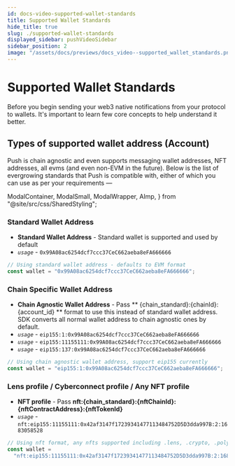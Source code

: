 ```yaml
---
id: docs-video-supported-wallet-standards
title: Supported Wallet Standards
hide_title: true
slug: ./supported-wallet-standards
displayed_sidebar: pushVideoSidebar
sidebar_position: 2
image: "/assets/docs/previews/docs_video--supported_wallet_standards.png"
---
```


# Supported Wallet Standards

Before you begin sending your web3 native notifications from your protocol to wallets. It's important to learn few core concepts to help understand it better.

<head>
  <title>{"Supported Wallet Standards | Push Video | Push Documentation"}
  </title>
</head>

## Types of supported wallet address (Account)

Push is chain agnostic and even supports messaging wallet addresses, NFT addresses, all evms (and even non-EVM in the future). Below is the list of evergrowing standards that Push is compatible with, either of which you can use as per your requirements —

  ModalContainer,
  ModalSmall,
  ModalWrapper,
  AImp,
} from "@site/src/css/SharedStyling";

### Standard Wallet Address

- **Standard Wallet Address** - Standard wallet is supported and used by default
- _`usage`_ - `0x99A08ac6254dcf7ccc37CeC662aeba8eFA666666`

```typescript
// Using standard wallet address - defaults to EVM format
const wallet = "0x99A08ac6254dcf7ccc37CeC662aeba8eFA666666";
```

### Chain Specific Wallet Address

- **Chain Agnostic Wallet Address** - Pass ** \{chain_standard}:\{chainId}:\{account_id} ** format to use this instead of standard wallet address. SDK converts all normal wallet address to chain agnostic ones by default.
- _`usage`_ - `eip155:1:0x99A08ac6254dcf7ccc37CeC662aeba8eFA666666`
- _`usage`_ - `eip155:11155111:0x99A08ac6254dcf7ccc37CeC662aeba8eFA666666`
- _`usage`_ - `eip155:137:0x99A08ac6254dcf7ccc37CeC662aeba8eFA666666`

```typescript
// Using chain agnostic wallet address, support eip155 currently
const wallet = "eip155:1:0x99A08ac6254dcf7ccc37CeC662aeba8eFA666666";
```

### Lens profile / Cyberconnect profile / Any NFT profile

- **NFT profile** - Pass **nft:\{chain_standard}:\{nftChainId}:\{nftContractAddress}:\{nftTokenId}**
- _`usage`_ - `nft:eip155:11155111:0x42af3147f17239341477113484752D5D3dda997B:2:1683058528`

```typescript
// Using nft format, any nfts supported including .lens, .crypto, .polygon or your crypto punks
const wallet =
  "nft:eip155:11155111:0x42af3147f17239341477113484752D5D3dda997B:2:1683058528";
```
